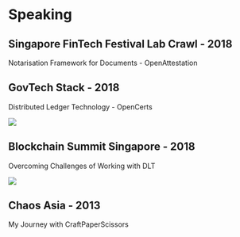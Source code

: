 
Speaking
===

## Singapore FinTech Festival Lab Crawl - 2018
Notarisation Framework for Documents - OpenAttestation

## GovTech Stack - 2018
Distributed Ledger Technology - OpenCerts

<div className="text-center m-4">
  <img src="/static/images/about/speaking/govtech-stack-2018.jpg" className="w-50" />
</div>


## Blockchain Summit Singapore - 2018
Overcoming Challenges of Working with DLT

<div className="text-center m-4">
  <img src="/static/images/about/speaking/blockchain-summit-singapore.jpg" className="w-50" />
</div>


## Chaos Asia - 2013

My Journey with CraftPaperScissors
